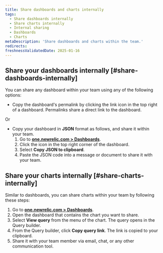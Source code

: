 ```yaml
---
title: Share dashboards and charts internally
tags:
  - Share dashboards internally
  - Share charts internally
  - Internal sharing
  - Dashboards
  - Charts
metaDescription: 'Share dashboards and charts within the team.'
redirects:
freshnessValidatedDate: 2025-01-16
---
```


## Share your dashboards internally [#share-dashboards-internally]

You can share any dashboard within your team using any of the following options:

* Copy the dashboard's permalink by clicking the link icon in the top right of a dashboard. Permalinks share a direct link to the dashboard. 


Or


* Copy your dashboard in <DNT>**JSON**</DNT> format as follows, and share it within your team.
    1. Go to <DNT>**[one.newrelic.com > Dashboards](https://one.newrelic.com/dashboards)**</DNT>.
    2. Click the <Icon name="fe-more-horizontal"/> icon in the top right corner of the dashboard.
    3. Select <DNT>**Copy JSON to clipboard**</DNT>.
    4. Paste the JSON code into a message or document to share it with your team.


## Share your charts internally [#share-charts-internally]
Similar to dashboards, you can share charts within your team by following these steps:

1. Go to <DNT>**[one.newrelic.com > Dashboards](https://one.newrelic.com//dashboards)**</DNT>.
2. Open the dashboard that contains the chart you want to share.
3. Select <DNT>**View query**</DNT> from the <Icon name="fe-more-horizontal"/> menu of the chart. The query opens in the Query builder.
4. From the Query builder, click <DNT>**Copy query link**</DNT>. The link is copied to your clipboard.
5. Share it with your team member via email, chat, or any other communication tool.


